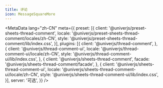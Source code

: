 ```yaml
---
title: 评论
icon: MessageSquareMore
---
```


<MetaData
  lang="zh-CN"
  meta={{
    preset: [{
      client: '@univerjs/preset-sheets-thread-comment',
      locale: '@univerjs/preset-sheets-thread-comment/locales/zh-CN',
      style: '@univerjs/preset-sheets-thread-comment/lib/index.css',
    }],
    plugins: [{
      client: '@univerjs/thread-comment',
    }, {
      client: '@univerjs/thread-comment-ui',
      locale: '@univerjs/thread-comment-ui/locale/zh-CN',
      style: '@univerjs/thread-comment-ui/lib/index.css',
    }, {
      client: '@univerjs/sheets-thread-comment',
      facade: '@univerjs/sheets-thread-comment/facade',
    }, {
      client: '@univerjs/sheets-thread-comment-ui',
      locale: '@univerjs/sheets-thread-comment-ui/locale/zh-CN',
      style: '@univerjs/sheets-thread-comment-ui/lib/index.css',
    }],
    server: '可选',
  }}
/>
